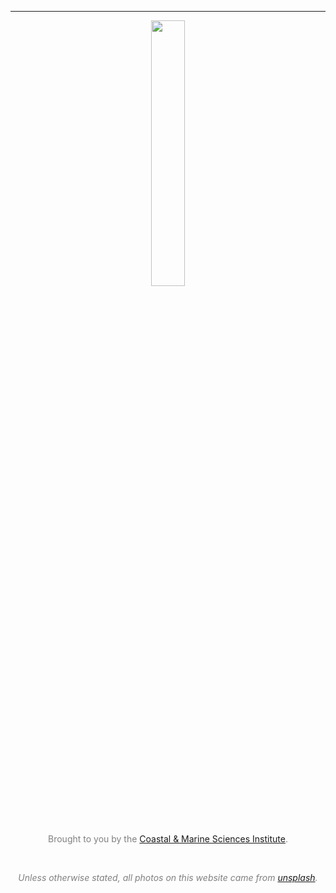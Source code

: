 <center>
<hr>
  <img src="photos/CMSI-FL-TwoLine_600px.png" style="width:33%">
  <br>
  <p style="color:Gray">Brought to you by the [Coastal & Marine Sciences Institute](https://marinescience.ucdavis.edu/).</p>
  <br> 
  <p style="color:Gray;font-size=12px">*Unless otherwise stated, all photos on this website came from [unsplash](unsplash.com).*</p>
</center>
